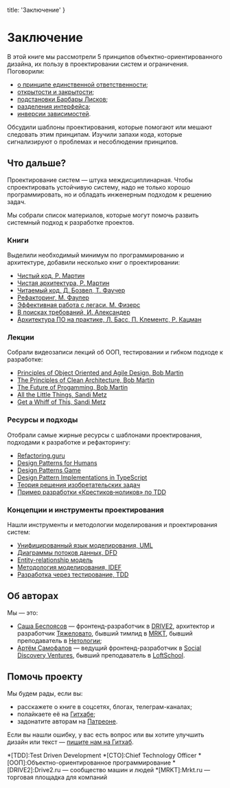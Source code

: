 
  title: 'Заключение'
}


# Заключение

В этой книге мы рассмотрели 5 принципов объектно-ориентированного дизайна, их пользу в проектировании систем и ограничения. Поговорили:
- [о принципе единственной ответственности](/srp);
- [открытости и закрытости](/ocp);
- [подстановки Барбары Лисков](/lsp);
- [разделения интерфейса](/isp);
- [инверсии зависимостей](/dip).

Обсудили шаблоны проектирования, которые помогают или мешают следовать этим принципам. Изучили запахи кода, которые сигнализируют о проблемах и несоблюдении принципов.

## Что дальше?

Проектирование систем — штука междисциплинарная. Чтобы спроектировать устойчивую систему, надо не только хорошо программировать, но и обладать инженерным подходом к решению задач.

Мы собрали список материалов, которые могут помочь развить системный подход к разработке проектов.

### Книги
Выделили необходимый минимум по программированию и архитектуре, добавили несколько книг о проектировании:
- [Чистый код, Р. Мартин](https://www.ozon.ru/context/detail/id/5011068/)
- [Чистая архитектура, Р. Мартин](https://www.ozon.ru/context/detail/id/144499396/)
- [Читаемый код, Д. Бозвел, Т. Фаучер](http://shop.oreilly.com/product/9780596802301.do)
- [Рефакторинг, М. Фаулер](https://martinfowler.com/books/refactoring.html)
- [Эффективная работа с легаси. М. Физерс](https://www.amazon.com/Working-Effectively-Legacy-Robert-Martin-ebook/dp/B005OYHF0A)
- [В поисках требований, И. Александер](https://www.amazon.com/Discovering-Requirements-Specify-Products-Services/dp/0470712406)
- [Архитектура ПО на практике, Л. Басс, П. Клементс, Р. Кацман](https://www.amazon.com/Software-Architecture-Practice-3rd-Engineering/dp/0321815734)

### Лекции
Собрали видеозаписи лекций об ООП, тестировании и гибком подходе к разработке:
- [Principles of Object Oriented and Agile Design, Bob Martin](https://www.youtube.com/watch?v=TMuno5RZNeE)
- [The Principles of Clean Architecture, Bob Martin](https://youtu.be/o_TH-Y78tt4)
- [The Future of Progamming, Bob Martin](https://youtu.be/ecIWPzGEbFc?t=1h10m30s)
- [All the Little Things, Sandi Metz](https://youtu.be/8bZh5LMaSmE)
- [Get a Whiff of This, Sandi Metz](https://youtu.be/PJjHfa5yxlU)

### Ресурсы и подходы
Отобрали самые жирные ресурсы с шаблонами проектирования, подходами к разработке и рефакторингу:
- [Refactoring.guru](https://refactoring.guru)
- [Design Patterns for Humans](https://github.com/kamranahmedse/design-patterns-for-humans/blob/master/README.md)
- [Design Patterns Game](http://designpatternsgame.com)
- [Design Pattern Implementations in TypeScript](https://github.com/torokmark/design_patterns_in_typescript)
- [Теория решения изобретательских задач](https://ru.wikibooks.org/wiki/Теория_решения_изобретательских_задач)
- [Пример разработки «Крестиков‑ноликов» по TDD](https://bespoyasov.ru/ttt-tdd/)

### Концепции и инструменты проектирования
Нашли инструменты и методологии моделирования и проектирования систем:
- [Унифицированный язык моделирования, UML](https://ru.wikipedia.org/wiki/UML)
- [Диаграммы потоков данных, DFD](https://ru.wikipedia.org/wiki/DFD)
- [Entity-relationship модель](https://ru.wikipedia.org/wiki/ER-модель)
- [Методология моделирования, IDEF](https://ru.wikipedia.org/wiki/IDEF)
- [Разработка через тестирование, TDD](https://ru.wikipedia.org/wiki/Разработка_через_тестирование)

## Об авторах

Мы — это:
- [Саша Беспоясов](https://bespoyasov.ru) — фронтенд-разработчик в [DRIVE2](http://drive2.ru/), архитектор и разработчик [Тяжеловато](https://fuckgrechka.ru/tzlvt/), бывший тимлид в [MRKT](http://mrkt.ru), бывший преподаватель в [Нетологии](https://netology.ru);
- [Артём Самофалов](https://github.com/dex157) — ведущий фронтенд-разработчик в [Social Discovery Ventures](https://sdventures.com), бывший преподаватель в [LoftSchool](https://loftschool.com).

## Помочь проекту

Мы будем рады, если вы:
- расскажете о книге в соцсетях, блогах, телеграм-каналах;
- полайкаете её на [Гитхабе](https://github.com/open-tech-authors/solid);
- задонатите авторам на [Патреоне](https://www.patreon.com/open_tech_authors).

Если вы нашли ошибку, у вас есть вопрос или вы хотите улучшить дизайн или текст — [пишите нам на Гитхаб](https://github.com/open-tech-authors/solid).

*[TDD]:Test Driven Development
*[CTO]:Chief Technology Officer
*[ООП]:Объектно-ориентированное программирование
*[DRIVE2]:Drive2.ru — сообщество машин и людей
*[MRKT]:Mrkt.ru — торговая площадка для компаний
